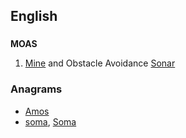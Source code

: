 ==English==

==={{acronym-old|en}}===
'''MOAS'''

# {{context|military}} [[Mine]] and Obstacle Avoidance [[Sonar]]

===Anagrams===
* [[Amos#English|Amos]] 
* [[soma#English|soma]], [[Soma#English|Soma]]